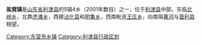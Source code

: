 '''盐窝镇'''是[[山东省|山东省]][[利津县|利津县]]的5镇4乡（2001年数目）之一，位于[[利津县|利津县]]中部。东临[[北岭乡|北岭乡]]，北靠[[虎滩乡|虎滩乡]]，西接[[沾化县|沾化县]]和[[明集乡|明集乡]]，西南毗连[[王庄乡|王庄乡]]，向南隔[[黄河|黄河]]与[[垦利县|垦利县]]相望。

{{利津县行政区划}}
{{山东行政区划小作品}}
[[Category:东营市乡镇|Category:东营市乡镇]]
[[Category:利津县行政区划|Category:利津县行政区划]]